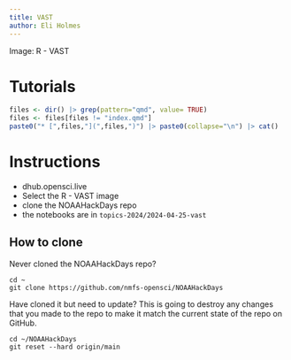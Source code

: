 ```yaml
---
title: VAST
author: Eli Holmes
---
```


Image: R - VAST

# Tutorials

```r
files <- dir() |> grep(pattern="qmd", value= TRUE)
files <- files[files != "index.qmd"]
paste0("* [",files,"](",files,")") |> paste0(collapse="\n") |> cat()
```

# Instructions

-   dhub.opensci.live
-   Select the R - VAST image
-   clone the NOAAHackDays repo
-   the notebooks are in `topics-2024/2024-04-25-vast`

## How to clone

Never cloned the NOAAHackDays repo?

```         
cd ~
git clone https://github.com/nmfs-opensci/NOAAHackDays
```

Have cloned it but need to update? This is going to destroy any changes that you made to the repo to make it match the current state of the repo on GitHub.

```  
cd ~/NOAAHackDays
git reset --hard origin/main
```
